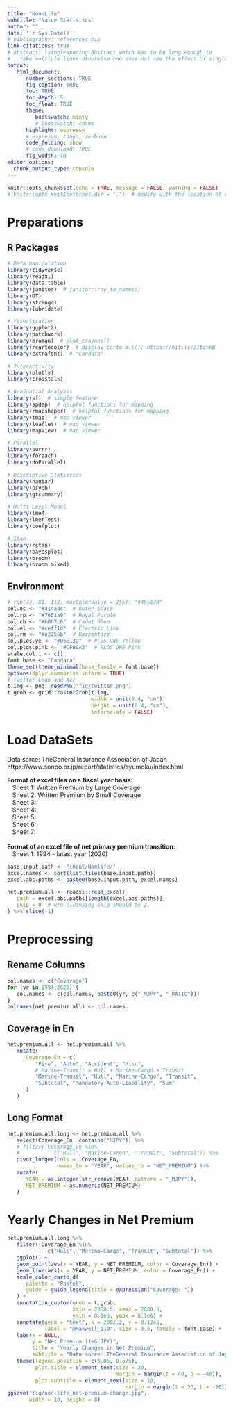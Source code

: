 ```yaml
---
title: "Non-Life"
subtitle: "Naive Statistics"
author: ""
date: '`r Sys.Date()`'
# bibliography: references.bib
link-citations: true
# abstract: \singlespacing Abstract which has to be long enough to 
#   take multiple lines otherwise one does not see the effect of single-spacing.
output: 
   html_document:
      number_sections: TRUE
      fig_caption: TRUE
      toc: TRUE
      toc_depth: 5
      toc_float: TRUE
      theme:
         bootswatch: minty
         # bootswatch: cosmo
      highlight: espresso
      # espresso, tango, zenburn
      code_folding: show
      # code_download: TRUE
      fig_width: 10
editor_options: 
  chunk_output_type: console
---
```


```r
knitr::opts_chunk$set(echo = TRUE, message = FALSE, warning = FALSE)
# knitr::opts_knit$set(root.dir = ".")  # modify with the location of code
```

# Preparations {.tabset .tabset-fade .tabset-pills}

## R Packages
```r
# Data manipulation
library(tidyverse)
library(readxl)
library(data.table)
library(janitor)  # janitor::row_to_names()
library(DT)
library(stringr)
library(lubridate)

# Visualisation
library(ggplot2)
library(patchwork)
library(broman)  # plot_crayons()
library(rcartocolor)  # display_carto_all(); https://bit.ly/3Itq5kB
library(extrafont)  # "Candara"

# Interactivity
library(plotly)
library(crosstalk)

# GeoSpatial Analysis
library(sf)  # simple feature
library(spdep)  # helpful functions for mapping
library(rmapshaper)  # helpful functions for mapping
library(tmap)  # map viewer
library(leaflet)  # map viewer
library(mapview)  # map viewer

# Parallel
library(purrr)
library(foreach)
library(doParallel)

# Descriptive Statistics
library(naniar)
library(psych)
library(gtsummary)

# Multi Level Model
library(lme4)
library(lmerTest)
library(coefplot)

# Stan
library(rstan)
library(bayesplot)
library(broom)
library(broom.mixed)
```

## Environment
```r
# rgb(73, 81, 112, maxColorValue = 255): "#495170"
col.os <- "#414a4c"  # Outer Space
col.rp <- "#7851a9"  # Royal Purple
col.cb <- "#b0b7c6"  # Cadet Blue
col.el <- "#ceff1d"  # Electric Lime
col.rm <- "#e3256b"  # Razzmatazz
col.plos.ye <- "#D6E13D"  # PLOS ONE Yellow
col.plos.pink <- "#CF00A3"  # PLOS ONE Pink
scale.col.1 <- c()
font.base <- "Candara"
theme_set(theme_minimal(base_family = font.base))
options(dplyr.summarise.inform = TRUE)
# Twitter Logo and Acc
t.img <- png::readPNG("fig/twitter.png")
t.grob <- grid::rasterGrob(t.img, 
                           width = unit(0.4, "cm"), 
                           height = unit(0.4, "cm"),
                           interpolate = FALSE)
```

# Load DataSets {.tabset .tabset-fade .tabset-pills}

\singlespacing

Data sorce: TheGeneral Insurance Association of Japan  
https://www.sonpo.or.jp/report/statistics/syumoku/index.html

\doublespacing

| **Format of excel files on a fiscal year basis**:  
|    Sheet 1: Written Premium by Large Coverage  
|    Sheet 2: Written Premium by Small Coverage  
|    Sheet 3:  
|    Sheet 4:  
|    Sheet 5:  
|    Sheet 6:  
|    Sheet 7:  
| 
| **Format of an excel file of net primary premium transition**:  
|    Sheet 1: 1994 - latest year (2020)

\singlespacing

```r
base.input.path <- "input/Nonlife/"
excel.names <- sort(list.files(base.input.path))
excel.abs.paths <- paste0(base.input.path, excel.names)

net.premium.all <- readxl::read_excel(
   path = excel.abs.paths[length(excel.abs.paths)], 
   skip = 0  # w/o cleansing skip should be 2.
) %>% slice(-1)
```

# Preprocessing
## Rename Columns
```r
col.names <- c("Coverage")
for (yr in 1994:2020) {
   col.names <- c(col.names, paste0(yr, c("_MJPY", "_RATIO")))
}
colnames(net.premium.all) <- col.names
```

## Coverage in En
```r
net.premium.all <- net.premium.all %>% 
   mutate(
      Coverage_En = c(
         "Fire", "Auto", "Accident", "Misc", 
         # Marine-Transit = Hull + Marine-Cargo + Transit
         "Marine-Transit", "Hull", "Marine-Cargo", "Transit", 
         "Subtotal", "Mandatory-Auto-Liability", "Sum"
      )
   )
```

## Long Format
```r
net.premium.all.long <- net.premium.all %>% 
   select(Coverage_En, contains("MJPY")) %>% 
   # filter(!Coverage_En %in% 
   #           c("Hull", "Marine-Cargo", "Transit", "Subtotal")) %>% 
   pivot_longer(cols = -Coverage_En, 
                names_to = "YEAR", values_to = "NET_PREMIUM") %>% 
   mutate(
      YEAR = as.integer(str_remove(YEAR, pattern = "_MJPY")), 
      NET_PREMIUM = as.numeric(NET_PREMIUM)
   )
```


# Yearly Changes in Net Premium
```r
net.premium.all.long %>% 
   filter(!Coverage_En %in% 
             c("Hull", "Marine-Cargo", "Transit", "Subtotal")) %>% 
   ggplot() + 
   geom_point(aes(x = YEAR, y = NET_PREMIUM, color = Coverage_En)) + 
   geom_line(aes(x = YEAR, y = NET_PREMIUM, color = Coverage_En)) + 
   scale_color_carto_d(
      palette = "Pastel", 
      guide = guide_legend(title = expression("Coverage: "))
   ) + 
   annotation_custom(grob = t.grob, 
                     xmin = 2000.5, xmax = 2000.5, 
                     ymin = 8.1e6, ymax = 8.1e6) + 
   annotate(geom = "text", x = 2002.2, y = 8.12e6, 
            label = "@Maxwell_110", size = 3.5, family = font.base) + 
   labs(x = NULL, 
        y = "Net Premium (1e6 JPY)", 
        title = "Yearly Changes in Net Premium", 
        subtitle = "Data sorce: TheGeneral Insurance Association of Japan:\n https://www.sonpo.or.jp/report/statistics/syumoku/index.html") + 
   theme(legend.position = c(0.85, 0.675), 
         plot.title = element_text(size = 20, 
                                   margin = margin(t = 40, b = -40)), 
         plot.subtitle = element_text(size = 10, 
                                      margin = margin(t = 50, b = -50)))
ggsave("fig/non-life_net-premium-change.jpg", 
       width = 10, height = 8)
```

